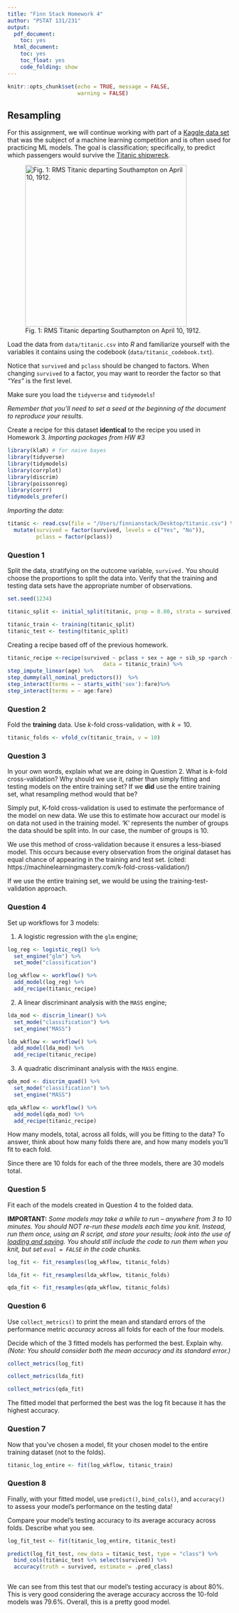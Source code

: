 ```yaml
---
title: "Finn Stack Homework 4"
author: "PSTAT 131/231"
output:
  pdf_document:
    toc: yes
  html_document:
    toc: yes
    toc_float: yes
    code_folding: show
---
```


```r
knitr::opts_chunk$set(echo = TRUE, message = FALSE,
                      warning = FALSE)
```

## Resampling

For this assignment, we will continue working with part of a [Kaggle data set](https://www.kaggle.com/c/titanic/overview) that was the subject of a machine learning competition and is often used for practicing ML models. The goal is classification; specifically, to predict which passengers would survive the [Titanic shipwreck](https://en.wikipedia.org/wiki/Titanic).

![Fig. 1: RMS Titanic departing Southampton on April 10, 1912.](images/RMS_Titanic.jpg){width="363"}

Load the data from `data/titanic.csv` into *R* and familiarize yourself with the variables it contains using the codebook (`data/titanic_codebook.txt`).

Notice that `survived` and `pclass` should be changed to factors. When changing `survived` to a factor, you may want to reorder the factor so that *"Yes"* is the first level.

Make sure you load the `tidyverse` and `tidymodels`!

*Remember that you'll need to set a seed at the beginning of the document to reproduce your results.*

Create a recipe for this dataset **identical** to the recipe you used in Homework 3.
*Importing packages from HW #3*

```r
library(klaR) # for naive bayes
library(tidyverse)
library(tidymodels)
library(corrplot)
library(discrim)
library(poissonreg)
library(corrr)
tidymodels_prefer()
```

*Importing the data:*
```r
titanic <- read.csv(file = "/Users/finnianstack/Desktop/titanic.csv") %>% 
  mutate(survived = factor(survived, levels = c("Yes", "No")),
         pclass = factor(pclass))
```

### Question 1

Split the data, stratifying on the outcome variable, `survived.`  You should choose the proportions to split the data into. Verify that the training and testing data sets have the appropriate number of observations. 

```r

set.seed(1234)

titanic_split <- initial_split(titanic, prop = 0.80, strata = survived)

titanic_train <- training(titanic_split)
titanic_test <- testing(titanic_split)

```

Creating a recipe based off of the previous homework.
```r
titanic_recipe <-recipe(survived ~ pclass + sex + age + sib_sp +parch + fare,
                              data = titanic_train) %>% 
step_impute_linear(age) %>% 
step_dummy(all_nominal_predictors())  %>% 
step_interact(terms = ~ starts_with('sex'):fare)%>% 
step_interact(terms = ~ age:fare)
```

### Question 2
Fold the **training** data. Use *k*-fold cross-validation, with $k = 10$.

```r
titanic_folds <- vfold_cv(titanic_train, v = 10)
```

### Question 3

In your own words, explain what we are doing in Question 2. What is *k*-fold cross-validation? Why should we use it, rather than simply fitting and testing models on the entire training set? If we **did** use the entire training set, what resampling method would that be?

Simply put, K-fold cross-validation is used to estimate the performance of the model on new data. We use this to estimate how accuract our model is on data not used in the training model. 'K' represents the number of groups the data should be split into. In our case, the number of groups is 10. 

We use this method of cross-validation because it ensures a less-biased model. This occurs because every observation from the original dataset has equal chance of appearing in the training and test set. (cited: https://machinelearningmastery.com/k-fold-cross-validation/)

If we use the entire training set, we would be using the training-test-validation approach.

### Question 4

Set up workflows for 3 models:

1. A logistic regression with the `glm` engine;
```r
log_reg <- logistic_reg() %>% 
  set_engine("glm") %>% 
  set_mode("classification")

log_wkflow <- workflow() %>% 
  add_model(log_reg) %>% 
  add_recipe(titanic_recipe)

```
  
  
2. A linear discriminant analysis with the `MASS` engine;
```r
lda_mod <- discrim_linear() %>% 
  set_mode("classification") %>% 
  set_engine("MASS")

lda_wkflow <- workflow() %>% 
  add_model(lda_mod) %>% 
  add_recipe(titanic_recipe)
```
  
3. A quadratic discriminant analysis with the `MASS` engine.
```r
qda_mod <- discrim_quad() %>% 
  set_mode("classification") %>% 
  set_engine("MASS")

qda_wkflow <- workflow() %>% 
  add_model(qda_mod) %>% 
  add_recipe(titanic_recipe)

```

How many models, total, across all folds, will you be fitting to the data? To answer, think about how many folds there are, and how many models you'll fit to each fold.

Since there are 10 folds for each of the three models, there are 30 models total.

### Question 5

Fit each of the models created in Question 4 to the folded data.

**IMPORTANT:** *Some models may take a while to run – anywhere from 3 to 10 minutes. You should NOT re-run these models each time you knit. Instead, run them once, using an R script, and store your results; look into the use of [loading and saving](https://www.r-bloggers.com/2017/04/load-save-and-rda-files/). You should still include the code to run them when you knit, but set `eval = FALSE` in the code chunks.*


```r
log_fit <- fit_resamples(log_wkflow, titanic_folds)
```

```r
lda_fit <- fit_resamples(lda_wkflow, titanic_folds)
```

```r
qda_fit <- fit_resamples(qda_wkflow, titanic_folds)
```

### Question 6

Use `collect_metrics()` to print the mean and standard errors of the performance metric *accuracy* across all folds for each of the four models.

Decide which of the 3 fitted models has performed the best. Explain why. *(Note: You should consider both the mean accuracy and its standard error.)*

```r

collect_metrics(log_fit)

collect_metrics(lda_fit)

collect_metrics(qda_fit)
```

The fitted model that performed the best was the log fit because it has the highest accuracy.

### Question 7

Now that you’ve chosen a model, fit your chosen model to the entire training dataset (not to the folds).

```r
titanic_log_entire <- fit(log_wkflow, titanic_train)
```

### Question 8

Finally, with your fitted model, use `predict()`, `bind_cols()`, and `accuracy()` to assess your model’s performance on the testing data!

Compare your model’s testing accuracy to its average accuracy across folds. Describe what you see.

```r
log_fit_test <- fit(titanic_log_entire, titanic_test)

predict(log_fit_test, new_data = titanic_test, type = "class") %>%
  bind_cols(titanic_test %>% select(survived)) %>%
  accuracy(truth = survived, estimate = .pred_class)



```
We can see from this test that our model's testing accuracy is about 80%. This is very good considering the average accuracy accross the 10-fold models was 79.6%. Overall, this is a pretty good model.
